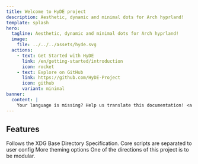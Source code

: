 ```yaml
---
title: Welcome to HyDE project
description: Aesthetic, dynamic and minimal dots for Arch hyprland!
template: splash
hero:
  tagline: Aesthetic, dynamic and minimal dots for Arch hyprland!
  image:
    file: ../../../assets/hyde.svg
  actions:
    - text: Get Started with HyDE
      link: /en/getting-started/introduction
      icon: rocket
    - text: Explore on GitHub
      link: https://github.com/HyDE-Project
      icon: github
      variant: minimal
banner:
  content: |
    Your language is missing? Help us translate this documentation! <a href="https://github.com/HyDE-Project/hyde-site?tab=readme-ov-file#translating">See how.</a>
---
```



## Features

<CardGrid stagger>
  <Card title="XDG Compliance" icon="seti:vala">
    Follows the XDG Base Directory Specification.
  </Card>
  <Card title="Easier core updates" icon="add-document">
    Core scripts are separated to user config
  </Card>
  <Card title="More Themes!" icon="moon">
	More theming options
</Card>
  <Card title="Modular!" icon="puzzle">
	One of the directions of this project is to be modular.
</Card>

</CardGrid>
